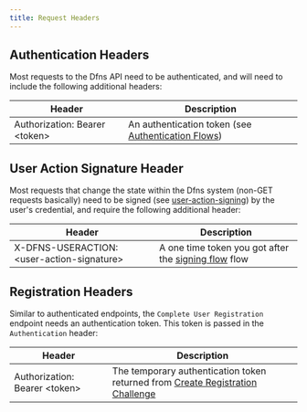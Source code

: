 ```yaml
---
title: Request Headers
---
```


## Authentication Headers

Most requests to the Dfns API need to be authenticated, and will need to include the following additional headers:

| Header                             | Description                                                |
|------------------------------------|------------------------------------------------------------|
| Authorization: Bearer &#x3C;token> | An authentication token (see [Authentication Flows](/api-reference/auth/flows)) |

## User Action Signature Header

Most requests that change the state within the Dfns system (non-GET requests basically) need to be signed (see [user-action-signing](/developers/guides/user-action-signature)) by the user's credential, and require the following additional header:

| Header                             | Description                                                |
|------------------------------------|------------------------------------------------------------|
| X-DFNS-USERACTION: &#x3C;user-action-signature> | A one time token you got after the [signing flow](/api-reference/signing-flows) flow |

## Registration Headers

Similar to authenticated endpoints, the `Complete User Registration` endpoint needs an authentication token. This token is passed in the `Authentication` header:

| Header                             | Description                                                |
|------------------------------------|------------------------------------------------------------|
| Authorization: Bearer &#x3C;token> | The temporary authentication token returned from [Create Registration Challenge](/api-reference/auth/create-registration-challenge) |
